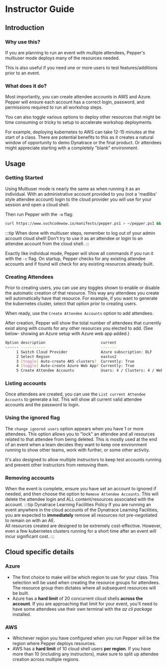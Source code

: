 # Instructor Guide

## Introduction

### Why use this?

If you are planning to run an event with multiple attendees, Pepper's multiuser mode deploys many of the resources needed.

This is also useful if you need one or more users to test features/additions prior to an event.

### What does it do?

Most importantly, you can create attendee accounts in AWS and Azure. Pepper will ensure each account has a correct login, password, and permissions required to run all workshop steps.

You can also toggle various options to deploy other resources that might be time consuming or tricky to setup to accelerate workshop deployments.

For example, deploying kubernetes to AWS can take 12-15 minutes at the start of a class. There are potential benefits to this as it creates a natural window of opportunity to demo Dynatrace or the final product. Or attendees might appreciate starting with a completely "blank" environment.

## Usage

### Getting Started

Using Multiuser mode is nearly the same as when running it as an individual. With an administrative account provided to you (not a 'madlibs' style attendee account) login to the cloud provider you will use for your session and open a cloud shell.

Then run Pepper with the `-m` flag:

```bash
curl https://www.suchcodewow.io/manifests/pepper.ps1 > ~/pepper.ps1 && pwsh ~/pepper.ps1 -c -m
```

:::tip
When done with multiuser steps, remember to log out of your admin account cloud shell! Don't try to use it as an attendee or login to an attendee account from the cloud shell.
:::

Exactly like individual mode, Pepper will show all commands if you run it with the `-c` flag. On startup, Pepper checks for any existing attendee accounts and if found will check for any existing resources already built.

### Creating Attendees

Prior to creating users, you can use any toggles shown to enable or disable the automatic creation of that resource. This way any attendees you create will automatically have that resource. For example, if you want to generate the kubernetes cluster, select that option prior to creating users.

When ready, use the `Create Attendee Accounts` option to add attendees.

After creation, Pepper will show the total number of attendees that currently exist along with counts for any other resources you elected to add. (See below- showing an Azure setup with Azure web app added.)

```bash
Option description                         current
------ -----------                         -------
     1 Switch Cloud Provider               Azure subscription: DLF
     2 Select Region                       eastus2
     3 [toggle] Auto-create AKS clusters?  Currently: True
     4 [toggle] Auto-create Azure Web App? Currently: True
     5 Create Attendee Accounts            Users: 4 / Clusters: 4 / Webapps: 4
```

### Listing accounts

Once attendees are created, you can use the `List current Attendee Accounts` to generate a list. This will show all current valid attendee accounts and the password to login.

### Using the ignored flag

The `change ignored users` option appears when you have 1 or more attendees. This option allows you to "lock" an attendee and all resources related to that attendee from being deleted. This is mostly used at the end of an event when a team decides they want to keep one environment running to show other teams, work with further, or some other activity.

It's also designed to allow multiple instructors to keep test accounts running and prevent other instructors from removing them.

### Removing accounts

When the event is complete, ensure you have set an account to ignored if needed, and then choose the option to `Remove Attendee Accounts`. This will delete the attendee login and ALL content/resources associated with the account.
:::tip Dynatrace Learning Facilities Policy
If you are running an event anywhere in the cloud accounts of the Dynatrace Learning Facilities, you are expected to **immediately** remove all resources not pre-negotiated to remain on with an AE.  
All resources created are designed to be extremely cost-effective. However, even a few kubernetes clusters running for a short time after an event will incur significant cost.
:::

## Cloud specific details

### Azure

- The first choice to make will be which region to use for your class. This selection will be used when creating the resource groups for attendees. The resource group then dictates where all subsequent resources will be built.
- Azure has a **hard limit** of 20 concurrent cloud shells **across the account**. If you are approaching that limit for your event, you'll need to have some attendees use their own terminal with the _az cli package_ installed.

### AWS

- Whichever region you have configured when you run Pepper will be the region where Pepper deploys resources.
- AWS has a **hard limit** of 10 cloud shell users **per region**. If you have more than 10 (including any instructors), make sure to split up attendee creation across multiple regions.
